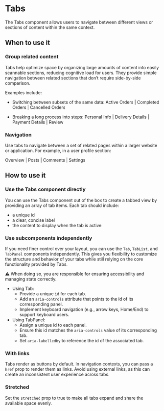 

<Meta of={Stories} />

# Tabs

<Status variant="stable" />

The Tabs component allows users to navigate between different views or sections of content within the same context.

<Story of={Stories.Base} />

<Props />

## When to use it

### Group related content

Tabs help optimize space by organizing large amounts of content into easily scannable sections, reducing cognitive load for users. They provide simple navigation between related sections that don’t require side-by-side comparison.

Examples include:

- Switching between subsets of the same data: Active Orders | Completed Orders | Cancelled Orders

- Breaking a long process into steps: Personal Info | Delivery Details | Payment Details | Review

### Navigation

Use tabs to navigate between a set of related pages within a larger website or application. For example, in a user profile section:

Overview | Posts | Comments | Settings

## How to use it

### Use the Tabs component directly

You can use the Tabs component out of the box to create a tabbed view by providing an array of tab items. Each tab should include:

- a unique id
- a clear, concise label
- the content to display when the tab is active

### Use subcomponents independently

If you need finer control over your layout, you can use the `Tab`, `TabList`, and `TabPanel` components independently. This gives you flexibility to customize the structure and behavior of your tabs while still relying on the core functionality provided by Tabs.

⚠️ When doing so, you are responsible for ensuring accessibility and managing state correctly.

- Using Tab:
  - Provide a unique `id` for each tab.
  - Add an `aria-controls` attribute that points to the id of its corresponding panel.
  - Implement keyboard navigation (e.g., arrow keys, Home/End) to support keyboard users.
- Using TabPanel:
  - Assign a unique id to each panel.
  - Ensure this id matches the `aria-controls` value of its corresponding tab.
  - Set `aria-labelledby` to reference the id of the associated tab.

<Story of={Stories.ControlledState} />

### With links

Tabs render as buttons by default. In navigation contexts, you can pass a `href` prop to render them as links.
Avoid using external links, as this can create an inconsistent user experience across tabs.

<Story of={Stories.Links} />

### Stretched

Set the `stretched` prop to true to make all tabs expand and share the available space evenly.

<Story of={Stories.Stretched} />
